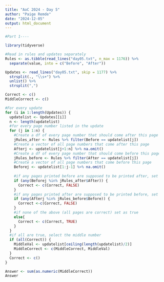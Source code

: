 ```yaml
---
title: "AoC 2024 - Day 5"
author: "Paige Remde"
date: "2024-12-05"
output: html_document
---
```


```r

#Part 1----

library(tidyverse)

#Read in rules and updates separately
Rules <- as.tibble(read_lines("day05.txt", n_max = 1176)) %>%
  separate(value, into = c("Before", "After"))

Updates <- read_lines("day05.txt", skip = 1177) %>%
  strsplit(., "\\s+") %>%
  unlist() %>%
  strsplit(",")

Correct <- c()
MiddleCorrect <- c()

#For every update
for (i in 1:length(Updates)) {
  updatelist <- Updates[[i]]
  n <- length(updatelist)
  #for every page number listed in the update
  for (j in 1:n) {
    #Create a df of every page number that should come after this page from rules
    jRules_after <- Rules %>% filter(Before == updatelist[j])
    #Create a vector of all page numbers that come after this page
    Afterj <- updatelist[j+1:n] %>% na.omit()
    #Create a df of every page number that should come before this page from rules
    jRules_before <- Rules %>% filter(After == updatelist[j])
    #Create a vector of all page numbers that come before this page
    Beforej <- updatelist[1:j-1] %>% na.omit()
    
    #if any pages printed before are supposed to be printed after, set as false
    if (any(Beforej %in% jRules_after$After)) {
      Correct <- c(Correct, FALSE)
    }
    #if any pages printed after are supposed to be printed before, set as false
    if (any(Afterj %in% jRules_before$Before)) {
      Correct <-c(Correct, FALSE)
    }
    #if none of the above (all pages are correct) set as true
    else{
      Correct <- c(Correct, TRUE)
    }
  }
  #if all are true, select the middle number
  if (all(Correct)) {
    MiddleVal <- updatelist[ceiling(length(updatelist)/2)]
    MiddleCorrect <- c(MiddleCorrect, MiddleVal)
  }
  Correct <- c()
}

Answer <- sum(as.numeric(MiddleCorrect))
Answer

```